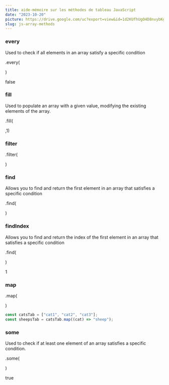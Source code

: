 ```yaml
---
title: aide-mémoire sur les méthodes de tableau JavaScript
date: "2023-10-20"
picture: https://drive.google.com/uc?export=view&id=1d2KUfhUgO4D8nvybKg-ESZCkOeOuwoPC
slug: js-array-methods
---
```


### every

Used to check if all elements in an array satisfy a specific condition

<div className='flex justify-center items-center'>
  <div className='flex space-x-2'>
    <GiSheep className='w-4 h-4' color='rgb(22 163 74)' />
    <FaCat className='w-4 h-4' color='rgb(217 119 6)' />
    <GiSheep className='w-4 h-4' color='rgb(22 163 74)' />
  </div>
  <p className='font-bold text:xs md:text-2xl'>.every(</p>
  <FaCat className='w-4 h-4' color='rgb(217 119 6)' />
  <p className='font-bold text:xs md:text-2xl'>)</p>
  <div className='flex space-x-2 items-center'>
    <FaArrowRight className='w-4 h-4' color='rgb(2 132 199)' />
    <span>false</span>
  </div>
</div>

### fill

Used to populate an array with a given value, modifying the existing elements of the array.

<div className='flex justify-center items-center'>
  <div className='flex space-x-2'>
    <FaCat className='w-4 h-4' color='rgb(217 119 6)' />
    <FaCat className='w-4 h-4' color='rgb(217 119 6)' />
    <FaCat className='w-4 h-4' color='rgb(217 119 6)' />
  </div>
  <p className='font-bold text:xs md:text-2xl'>.fill(</p>
  <GiSheep className='w-4 h-4' color='rgb(22 163 74)' />
  <p className='font-bold text:xs md:text-2xl'>,1)</p>
  <div className='flex space-x-2'>
    <FaArrowRight className='w-4 h-4' color='rgb(2 132 199)' />
    <FaCat className='w-4 h-4' color='rgb(217 119 6)' />
    <GiSheep className='w-4 h-4' color='rgb(22 163 74)' />
    <GiSheep className='w-4 h-4' color='rgb(22 163 74)' />
  </div>
</div>

### filter

<div className='flex justify-center items-center'>
  <div className='flex space-x-2'>
    <GiSheep className='w-4 h-4' color='rgb(22 163 74)' />
    <FaCat className='w-4 h-4' color='rgb(217 119 6)' />
    <GiSheep className='w-4 h-4' color='rgb(22 163 74)' />
  </div>
  <p className='font-bold text:xs md:text-2xl'>.filter(</p>
  <GiSheep className='w-4 h-4' color='rgb(22 163 74)' />
  <p className='font-bold text:xs md:text-2xl'>)</p>
  <div className='flex space-x-2'>
    <FaArrowRight className='w-4 h-4' color='rgb(2 132 199)' />
    <GiSheep className='w-4 h-4' color='rgb(22 163 74)' />
    <GiSheep className='w-4 h-4' color='rgb(22 163 74)' />
  </div>
</div>

### find

Allows you to find and return the first element in an array that satisfies a specific condition

<div className='flex justify-center items-center'>
  <div className='flex space-x-2'>
    <GiSheep className='w-4 h-4' color='rgb(22 163 74)' />
    <FaCat className='w-4 h-4' color='rgb(217 119 6)' />
    <GiSheep className='w-4 h-4' color='rgb(22 163 74)' />
  </div>
  <p className='font-bold text:xs md:text-2xl'>.find(</p>
  <GiSheep className='w-4 h-4' color='rgb(22 163 74)' />
  <p className='font-bold text:xs md:text-2xl'>)</p>
  <div className='flex space-x-2'>
    <FaArrowRight className='w-4 h-4' color='rgb(2 132 199)' />
    <GiSheep className='w-4 h-4' color='rgb(22 163 74)' />
  </div>
</div>

### findIndex

Allows you to find and return the index of the first element in an array that satisfies a specific condition

<div className='flex justify-center items-center'>
  <div className='flex space-x-2'>
    <GiSheep className='w-4 h-4' color='rgb(22 163 74)' />
    <FaCat className='w-4 h-4' color='rgb(217 119 6)' />
    <GiSheep className='w-4 h-4' color='rgb(22 163 74)' />
  </div>
  <p className='font-bold text:xs md:text-2xl'>.find(</p>
  <FaCat className='w-4 h-4' color='rgb(217 119 6)' />
  <p className='font-bold text:xs md:text-2xl'>)</p>
  <div className='flex space-x-2 items-center'>
    <FaArrowRight className='w-4 h-4' color='rgb(2 132 199)' />
    <span>1</span>
  </div>
</div>

### map

<div className='flex justify-center items-center'>
  <div className='flex space-x-2'>
    <FaCat className='w-4 h-4' color='rgb(217 119 6)' />
    <FaCat className='w-4 h-4' color='rgb(217 119 6)' />
    <FaCat className='w-4 h-4' color='rgb(217 119 6)' />
  </div>
  <p className='font-bold text:xs md:text-2xl'>.map(</p>
  <div className='flex space-x-2'>
    <FaCat className='w-4 h-4' color='rgb(217 119 6)' />
    <FaArrowRight className='w-4 h-4' color='#000' />
    <GiSheep className='w-4 h-4' color='rgb(22 163 74)' />
  </div>
  <p className='font-bold text:xs md:text-2xl'>)</p>
  <div className='flex space-x-2'>
    <FaArrowRight className='w-4 h-4' color='rgb(2 132 199)' />
    <GiSheep className='w-4 h-4' color='rgb(22 163 74)' />
    <GiSheep className='w-4 h-4' color='rgb(22 163 74)' />
    <GiSheep className='w-4 h-4' color='rgb(22 163 74)' />
  </div>
</div>

```javascript
const catsTab = ["cat1", "cat2", "cat3"];
const sheepsTab = catsTab.map((cat) => "sheep");
```

### some

Used to check if at least one element of an array satisfies a specific condition.

<div className='flex justify-center items-center'>
  <div className='flex space-x-2'>
    <GiSheep className='w-4 h-4' color='rgb(22 163 74)' />
    <FaCat className='w-4 h-4' color='rgb(217 119 6)' />
    <GiSheep className='w-4 h-4' color='rgb(22 163 74)' />
  </div>
  <p className='font-bold text:xs md:text-2xl'>.some(</p>
  <FaCat className='w-4 h-4' color='rgb(217 119 6)' />
  <p className='font-bold text:xs md:text-2xl'>)</p>
  <div className='flex space-x-2 items-center'>
    <FaArrowRight className='w-4 h-4' color='rgb(2 132 199)' />
    <span>true</span>
  </div>
</div>
